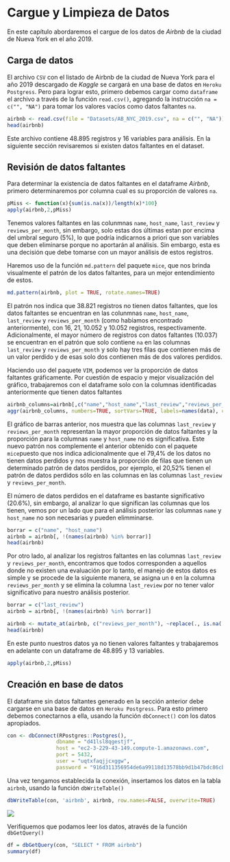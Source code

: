 # Cargue y Limpieza de Datos

En este capítulo abordaremos el cargue de los datos de *Airbnb* de la ciudad de Nueva York en el año 2019.


## Carga de datos

El archivo `CSV` con el listado de Airbnb de la ciudad de Nueva York para el año 2019 descargado de *Kaggle* se cargará en una base de datos en `Heroku Postgress`. Pero para lograr esto, primero debemos cargar como `dataframe` el archivo  a través de la función `read.csv()`, agregando la instrucción `na = c("", "NA")` para tomar los valores vacíos como datos faltantes `na`.

```r
airbnb <- read.csv(file = "Datasets/AB_NYC_2019.csv", na = c("", "NA"))
head(airbnb)
```

Este archivo contiene 48.895 registros y 16 variables para análisis. En la siguiente sección revisaremos si existen datos faltantes en el dataset.

## Revisión de datos faltantes

Para determinar la existencia de datos faltantes en el dataframe *Airbnb*, primero determinaremos por columna cual es su proporción de valores `na`.

```r
pMiss <- function(x){sum(is.na(x))/length(x)*100}
apply(airbnb,2,pMiss)
```
Tenemos valores faltantes en las colunmnas `name`, `host_name`, `last_review` y `reviews_per_month`, sin embargo, solo estas dos últimas estan por encima del umbral seguro (5%), lo que podría indicarnos a priori que son variables que deben eliminarse porque no aportarán al análisis. Sin embargo, esta es una decisión que debe tomarse con un mayor análisis de estos registros.

Haremos uso de la función `md.pattern` del paquete `mice`, que nos brinda visualmente el patrón de los datos faltantes, para un mejor entendimiento de estos. 

```r
md.pattern(airbnb, plot = TRUE, rotate.names=TRUE)
```

El patrón nos indica que 38.821 registros no tienen datos faltantes, que los datos faltantes se encuentran en las colunmnas `name`, `host_name`, `last_review` y `reviews_per_month` (como habíamos encontrado anteriormente), con 16, 21, 10.052 y 10.052 registros, respectivamente. Adicionalmente, el mayor número de registros con datos faltantes (10.037) se encuentran en el patrón que solo contiene `na` en las columnas `last_review` y `reviews_per_month` y solo hay tres filas que contienen más de un valor perdido y de esas solo dos contienen más de dos valores perdidos.

Haciendo uso del paquete `VIM`, podemos ver la proporción de datos faltantes gráficamente. Por cuestión de espacio y mejor visualización del gráfico, trabajaremos con el dataframe solo con la columnas identificadas anteriormente que tienen datos faltantes

```r
airbnb_columns=airbnb[,c("name","host_name","last_review","reviews_per_month")]
aggr(airbnb_columns, numbers=TRUE, sortVars=TRUE, labels=names(data), cex.axis=.5, gap=3)
```

El gráfico de barras anterior, nos muestra que las columnas `last_review` y `reviews_per_month` representan la mayor proporción de datos faltantes y la proporción para la columnas `name` y `host_name` no es significativa. Este nuevo patrón nos complemente el anterior obtenido con el paquete `mice`puesto que nos indica adicionalmente que el 79,4% de los datos no tienen datos perdidos y nos muestra la proporción de filas que tienen un determinado patrón de datos perdidos, por ejemplo, el 20,52% tienen el patrón de datos perdidos sólo en las columnas en las columnas `last_review` y `reviews_per_month`.

El número de datos perdidos en el dataframe es bastante significativo (20.6%), sin embargo, al analizar lo que significan las columnas que los tienen, vemos por un lado que para el análisis posterior las columnas `name` y `host_name` no son necesarias y pueden elimminarse.

```r
borrar = c("name", "host_name")
airbnb = airbnb[, !(names(airbnb) %in% borrar)]
head(airbnb)
```

Por otro lado, al analizar los registros faltantes en las columnas `last_review` y `reviews_per_month`, encontramos que todos corresponden a aquellos donde no existen una evaluación por lo tanto, el manejo de estos datos es simple y se procede de la siguiente manera, se asigna un `0` en la columna `reviews_per_month` y se elimina la columna `last_review` por no tener valor significativo para nuestro análisis posterior. 

```r
borrar = c("last_review")
airbnb = airbnb[, !(names(airbnb) %in% borrar)]

airbnb <- mutate_at(airbnb, c("reviews_per_month"), ~replace(., is.na(.), 0))
head(airbnb)

```

En este punto nuestros datos ya no tienen valores faltantes y trabajaremos en adelante con un dataframe de 48.895 y 13 variables.

```r
apply(airbnb,2,pMiss)
```

## Creación en base de datos

El dataframe sin datos faltantes generado en la sección anterior debe cargarse en una base de datos en `Heroku Postgress`. Para esto primero debemos conectarnos a ella, usando la función `dbConnect()` con los datos apropiados.

```r
con <- dbConnect(RPostgres::Postgres(), 
                dbname = "d41lsl8qgestjf", 
                host = "ec2-3-229-43-149.compute-1.amazonaws.com", 
                port = 5432, 
                user = "uqtxfaqjjcxggw", 
                password = "916d311356954de6a99118d13578bb9d1b47bdc86cb8360a60b9606293bd882d")
```

Una vez tengamos establecida la conexión, insertamos los datos en la tabla `airbnb`, usando la función `dbWriteTable()`

```r
dbWriteTable(con, 'airbnb', airbnb, row.names=FALSE, overwrite=TRUE)
```

![](Images/creaciontabla.png){hight=30}

Verifiquemos que podamos leer los datos, através de la función `dbGetQuery()`

```r
df = dbGetQuery(con, "SELECT * FROM airbnb")
summary(df)
```
